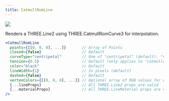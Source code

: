 ```yaml
---
title: CatmullRomLine
---
```


[![](https://img.shields.io/badge/-storybook-%23ff69b4)](https://drei.vercel.app/?path=/story/shapes-line--catmull-rom-st)

Renders a THREE.Line2 using THREE.CatmullRomCurve3 for interpolation.

```jsx
<CatmullRomLine
  points={[[0, 0, 0], ...]}       // Array of Points
  closed={false}                  // Default
  curveType="centripetal"         // One of "centripetal" (default), "chordal", or "catmullrom"
  tension={0.5}                   // Default (only applies to "catmullrom" curveType)
  color="black"                   // Default
  lineWidth={1}                   // In pixels (default)
  dashed={false}                  // Default
  vertexColors={[[0, 0, 0], ...]} // Optional array of RGB values for each point
  {...lineProps}                  // All THREE.Line2 props are valid
  {...materialProps}              // All THREE.LineMaterial props are valid
/>
```
